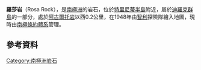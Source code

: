 {{coord|63|18|S|57|54|W|display=title}}

'''羅莎岩'''（Rosa Rock），是[[南極洲|南極洲]]的岩石，位於[[特里尼蒂半島|特里尼蒂半島]]附近，屬於[[迪羅克群島|迪羅克群島]]的一部分，處於[[阿古爾托岩|阿古爾托岩]]以西0.2公里，在1948年由[[智利|智利]]探險隊繪入地圖，現時由[[南極條約體系|南極條約體系]]管理。

==參考資料==
{{usgs-gazetteer}}

{{Antarctica-geo-stub}}
[[Category:南極洲岩石|Category:南極洲岩石]]